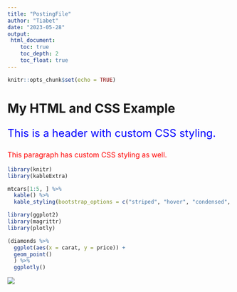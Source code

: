 ```yaml
---
title: "PostingFile"
author: "Tiabet"
date: "2023-05-28"
output:
 html_document:
    toc: true
    toc_depth: 2
    toc_float: true
---
```


```r
knitr::opts_chunk$set(echo = TRUE)

```

```{=html}
<style>
    .my-header {
        color: blue;
        font-size: 24px;
    }
    
    .my-paragraph {
        color: red;
        font-size: 16px;
    }
</style>
```
# My HTML and CSS Example

::: my-header
This is a header with custom CSS styling.
:::

::: my-paragraph
This paragraph has custom CSS styling as well.
:::

```r
library(knitr)
library(kableExtra)

mtcars[1:5, ] %>%
  kable() %>%
  kable_styling(bootstrap_options = c("striped", "hover", "condensed", "responsive"))
```

```r
library(ggplot2)
library(magrittr)
library(plotly)

(diamonds %>%
  ggplot(aes(x = carat, y = price)) +
  geom_point()
  ) %>%
  ggplotly()
```

![](https://blog.kakaocdn.net/dn/beluDa/btshMVHzEWM/Lb4OQFseKkki40qej2C0dk/img.png)
